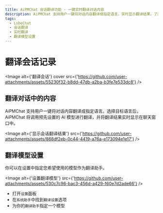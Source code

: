 ```yaml
---
title: AiPMChat 会话翻译功能 - 一键实时翻译对话内容
description: AiPMChat 支持用户一键将对话内容翻译成指定语言，实时显示翻译结果。了解如何设置翻译模型以优化翻译体验。
tags:
  - LobeChat
  - 会话翻译
  - 实时翻译
  - 翻译模型设置
---
```


# 翻译会话记录

<Image
  alt={'翻译会话'}
  cover
  src={'https://github.com/user-attachments/assets/55230f32-b8dd-47db-a2ba-b3fe7e533dc8'}
/>

## 翻译对话中的内容

AiPMChat 支持用户一键将对话内容翻译成指定语言。选择目标语言后，AiPMChat 将调用预先设置的 AI 模型进行翻译，并将翻译结果实时显示在聊天窗口中。

<Image
  alt={'显示会话翻译结果'}
  src={'https://github.com/user-attachments/assets/868df2eb-0c44-4419-a76a-e173094e1e17'}
/>

## 翻译模型设置

你可以在设置中指定您希望使用的模型作为翻译助手。

<Image
  alt={'设置翻译模型'}
  src={'https://github.com/user-attachments/assets/530c7c96-bac3-456d-a429-f60e7d2ade66'}
/>

- 打开`设置`面板
- 在`系统助手`中找到`翻译设置`选项
- 为你的`翻译助手`指定一个模型
